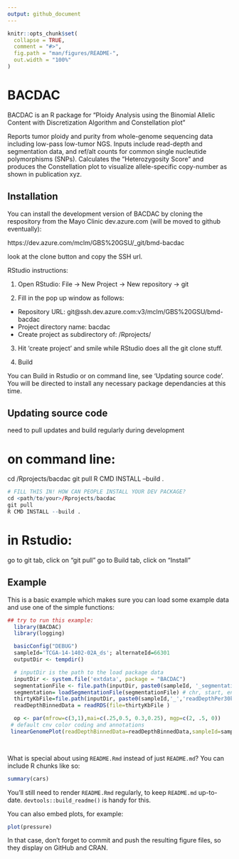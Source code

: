 ```yaml
---
output: github_document
---
```


<!-- README.md is generated from README.Rmd. Please edit that file -->

```r
knitr::opts_chunk$set(
  collapse = TRUE,
  comment = "#>",
  fig.path = "man/figures/README-",
  out.width = "100%"
)
```

# BACDAC

<!-- badges: start -->
<!-- badges: end -->

BACDAC is an R package for "Ploidy Analysis using the Binomial Allelic Content with Discretization Algorithm and Constellation plot"

Reports tumor ploidy and purity from whole-genome sequencing data including low-pass low-tumor NGS.
    Inputs include read-depth and segmentation data, and ref/alt counts for common single nucleutide polymorphisms (SNPs). Calculates 
    the "Heterozygosity Score" and produces the Constellation plot to visualize allele-specific copy-number as shown in publication xyz.


## Installation

You can install the development version of BACDAC by cloning the respository from the Mayo Clinic dev.azure.com (will be moved to github eventually):

https://dev.azure.com/mclm/GBS%20GSU/_git/bmd-bacdac

look at the clone button and copy the SSH url.

RStudio instructions:

1)	Open  RStudio:
File -> New Project -> New repository  -> git

2)	Fill in the pop up window as follows:

- Repository URL: git@ssh.dev.azure.com:v3/mclm/GBS%20GSU/bmd-bacdac
- Project directory name:	bacdac
- Create project as subdirectory of:    <path/to/your>/Rprojects/

3)	Hit ‘create project’ and smile while RStudio does all the git clone stuff.

4) Build

You can Build in Rstudio or on command line, see 'Updating source code'.
You will be directed to install any necessary package dependancies at this time.


## Updating source code

need to pull updates and build regularly during development

# on command line:
cd <path/to/your>/Rprojects/bacdac
git pull
R CMD INSTALL --build .

``` r
# FILL THIS IN! HOW CAN PEOPLE INSTALL YOUR DEV PACKAGE?
cd <path/to/your>/Rprojects/bacdac
git pull
R CMD INSTALL --build .
```

# in Rstudio:
go to git tab, click on "git pull"
go to Build tab, click on "Install"




## Example

This is a basic example which makes sure you can load some example data and use one of the simple functions:

```r
## try to run this example:
  library(BACDAC)
  library(logging)

  basicConfig("DEBUG")
  sampleId='TCGA-14-1402-02A_ds'; alternateId=66301
  outputDir <- tempdir()

  # inputDir is the path to the load package data
  inputDir <- system.file('extdata', package = "BACDAC")
  segmentationFile <- file.path(inputDir, paste0(sampleId, '_segmentation.csv'))
  segmentation= loadSegmentationFile(segmentationFile) # chr, start, end, rd per segment
  thirtyKbFile=file.path(inputDir, paste0(sampleId,'_','readDepthPer30kbBin.Rds'))
  readDepthBinnedData = readRDS(file=thirtyKbFile )

  op <- par(mfrow=c(3,1),mai=c(.25,0.5, 0.3,0.25), mgp=c(2, .5, 0))
 # default cnv color coding and annotations
 linearGenomePlot(readDepthBinnedData=readDepthBinnedData,sampleId=sampleId,segmentation=segmentation)

  
```

What is special about using `README.Rmd` instead of just `README.md`? You can include R chunks like so:

```r
summary(cars)
```

You'll still need to render `README.Rmd` regularly, to keep `README.md` up-to-date. `devtools::build_readme()` is handy for this.

You can also embed plots, for example:

```r
plot(pressure)
```

In that case, don't forget to commit and push the resulting figure files, so they display on GitHub and CRAN.
